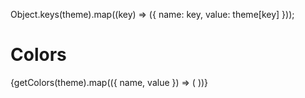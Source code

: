 

<Meta title="UI/Colors" />

  Object.keys(theme).map((key) => ({ name: key, value: theme[key] }));

# Colors

<div id="dark" title="Dark mode">
  <ColorPalette>
    {getColors(theme).map(({ name, value }) => (
      <ColorItem
        key={name}
        title={`theme.${name}`}
        subtitle={name}
        colors={[value]}
      />
    ))}
  </ColorPalette>
</div>
